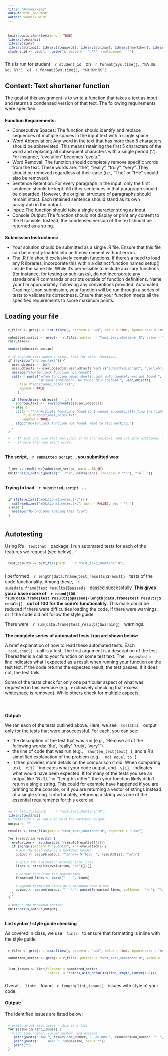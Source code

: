 ```yaml
---
title: "Automarking"
output: html_document
author: Yannick Wurm
---
```


<style>
pre, code {
  font-family: Consolas, Monaco, "Courier New", Courier, monospace;
  font-size: 0.85em;
  padding: 10px;
  border-radius: 5px;
  overflow-x: auto;         /* Horizontal scrolling */
  white-space: pre-wrap;    /* Wrap long lines */
}
h3 {
  font-size: 1.0em;
}
</style>

```r
knitr::opts_chunk$set(echo = TRUE)
library(testthat)
library(lintr)
library(stringi); library(stopwords); library(stringr); library(rmarkdown); library(tm); library(tokenizers);
student_id <- gsub(x = getwd(), pattern = ".*/", replacement = "")
```


This is run for student `r student_id` on `r format(Sys.time(), "%A %B %d, %Y")` at `r format(Sys.time(), "%H:%M:%S")`.

## Context: Text shortener function

The goal of this assignment is to write a function that takes a text as input and returns a condensed version of that text. The following requirements were specified:

### Function Requirements:

* Consecutive Spaces: The function should identify and replace sequences of multiple spaces in the input text with a single space.
* Word Abbreviation: Any word in the text that has more than 5 characters should be abbreviated. This means retaining the first 5 characters of the word and replacing all subsequent characters with a single period ('.'). For instance, "evolution" becomes "evolu.".
* Word Removal: The function should completely remove specific words from the text. These words are: "the", "really", "truly", "very". They should be removed regardless of their case (i.e., "The" or "tHe" should also be removed).
* Sentence Retention: For every paragraph in the input, only the first sentence should be kept. All other sentences in that paragraph should be discarded. However, the original structure of paragraphs should remain intact. Each retained sentence should stand as its own paragraph in the output.
* Input: The function should take a single character string as input.
* Console Output: The function should not display or print any content to the R console. Instead, the condensed version of the text should be returned as a string.

### Submission Instructions:

* Your solution should be submitted as a single .R file. Ensure that this file can be directly loaded into an R environment without errors.
* The .R file should exclusively contain functions. If there's a need to load any R libraries, incorporate this within a distinct function named setup() inside the same file.
While it's permissible to include auxiliary functions (for instance, for testing or sub-tasks), do not incorporate any standalone R commands or scripts outside of function definitions.
Name your file appropriately, following any conventions provided. Automated Grading: Upon submission, your function will be run through a series of tests to validate its correctness. Ensure that your function meets all the specified requirements to score maximum points.


## Loading your file


```r
r_files <- grep(x = list.files(), pattern = ".R$", value = TRUE, ignore.case = TRUE)

submitted_script <- grep(x = r_files, pattern = "test_text_shortener.R", value = TRUE, invert = TRUE)
rm(r_files)

source(submitted_script)

# if shorten_text doesn't exist, look for other functions.
if (!exists("shorten_text")) {
  user_objects <- ls()
  user_objects <- user_objects[!user_objects %in% c("submitted_script", "user_objects", "student_id")]
  message("shorten_text function not found")
  cat(x = paste("\n\nA function named shorten_text unfortunately was not found ",
                "in your submission. We found this instead:", user_objects),
      file ="additional_notes.txt",
      append = TRUE
     )

  if (length(user_objects) == 1) {
    shorten_text <-  environment()[[user_objects]]
  } else {
    cat(x = "\n\nMultiple functions found so I cannot automatically find the right one: ", paste(user_objects, sep=", "),
        file ="additional_notes.txt",
        append = TRUE)
    stop("shorten_text function not found. Need to stop marking.")
  }
}

#  - If just one, use that one (copy it to shorten_text, and put into additional notes)
#  - if more than one print error.
```

### The script, `r submitted_script`, you submitted was:

```r
lines <- readLines(submitted_script, warn = FALSE)
knitr::asis_output(paste0("```r\n", paste(lines, collapse = "\n"), "\n```"))
```


### Trying to load `r submitted_script`....

```r
if (file.exists("additional_notes.txt")) {
  cat(readLines("additional_notes.txt", warn = FALSE), sep = "\n")
} else {
  message("No problems loading this file")
}
```



## Autotesting

Using R's `testthat` package, I run automated tests for each of the features we request (see below).

```r
test_results <- test_file(path     = "test_text_shortener.R")
```

I performed `r length(data.frame(test_results)$result)` tests of the code functionality. Among these, `r sum(data.frame(test_results)$passed)` passed successfully. **This gives you a base score of `r round(100 *sum(data.frame(test_results)$passed)/length(data.frame(test_results)$result))` out of 100 for the code's functionality**. This mark could be reduced if there were difficulties loading the code, if there were warnings, or if the code did not follow the style guide.

There were `r sum(data.frame(test_results)$warning)` warnings.

### The complete series of automated tests I ran are shown below:

A brief explanation of how to read these automated tests. Each `test_that()` call is a test. The first argument is a description of the test. Thereafter is a call to your function on some test text. The `expected = ` line indicates what I expected as a result when running your function on the test text. If the code returns the expected result, the test passes. If it does not, the test fails.

Some of the tests check for only one particular aspect of what was requested in this exercise (e.g., exclusively checking that excess whitespace is removed). While others check for multiple aspects.

```r
```

### Output:

We ran each of the tests outlined above. Here, we see `testthat` output only for the tests that were unsuccessful. For each, you can see:

  * the description of the test that was run (e.g., "Remove all of the following words: 'the', 'really', 'truly', 'very'.")
  * the line of code that was run (e.g., `shorten_text(text)`), and a R's simplified explanation of the problem (e.g., `not equal to`).
  * It then provides more details on the comparison it did. When comparing text, `x[1]` indicates what your code output, and `y[1]` indicates what would have been expected. If for many of the tests you see an output like "NULL" or "Lengths differ", then your function likely didn't return a single string. This could for example have happened if you are printing to the console, or if you are returning a vector of strings instead of a single string. Unfortunately, returning a string was one of the essential requirements for this exercise.

```r
#a <- test_file(path     = "test_text_shortener.R")
library(testthat)
# Initialize a variable to hold the Markdown output
output <- ""

results <- test_file(path = "test_text_shortener.R", reporter = "List")

for (result in results) {
  evaluation <- as.character((result$results)[[1]])
  if (!grepl(pattern = "success", x = evaluation)) {
    # Add the test name as a Markdown header
    output <- paste0(output, "\n\n### ❌ Test: ", result$test, "\n\n")
    
    # Split the evaluation message into lines
    lines <- strsplit(evaluation, "\n")[[1]]
    
    # Format each line for indentation
    formatted_lines <- paste("    ", lines)
    
    # Append formatted lines as a Markdown code block
    output <- paste0(output, "```\n", paste(formatted_lines, collapse = "\n"), "\n```\n")
  }
}

# Output the Markdown content
knitr::asis_output(output)
```

### Lint syntax / style guide checking

As covered in class, we use `lintr` to ensure that formatting is inline with the style guide.

```r

r_files <- grep(x = list.files(), pattern = ".R$", value = TRUE, ignore.case = TRUE)

submitted_script <- grep(x = r_files, pattern = "test_text_shortener.R", value = TRUE, invert = TRUE)


lint_issues <- lint(filename = submitted_script,
                    linters  = linters_with_defaults(line_length_linter(100)))
```

Overall, `lintr` found `r length(lint_issues)` issues with style of your code.

#### Output:

The identified issues are listed below:

```r

# pretty print each issue - this is a list
for (issue in lint_issues) {
  # add line number, column number, and message
   print(paste("Line ", issue$line_number, ", column ", issue$column_number, ": ", issue$message, sep = ""))
   print(paste("     Was: ", issue$line, sep = ""))
   print("")
}
```


